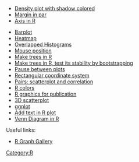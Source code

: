 * [[Density plot with shadow colored]]
* [[Margin in par]]
* [[Axis in R]]

* [[Barplot]]
* [[Heatmap]]
* [[Overlapped Histograms]]
* [[Mouse position]]
* [[Make trees in R]]
* [[Make trees in R, test its stability by bootstrapping]]
* [[Pause between plots]]
* [[Rectangular coordinate system]]
* [[Pairs: scatterplot and correlation]]
* [[R colors]]
* [[R graphics for publication]]
* [[3D scatterplot]]
* [[ggplot]]
* [[Add text in R plot]]
* [[Venn Diagram in R]]

Useful links:
* [http://addictedtor.free.fr/graphiques/ R Graph Gallery]

[[Category:R]]
